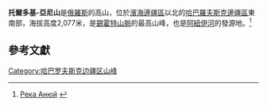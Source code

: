 {{Infobox Mountain
| Name = 托爾多基-亞尼山
| Elevation = 2,077米
| elevation_ref = 
| Location = {{RUS}}[[哈巴羅夫斯克邊疆區|哈巴羅夫斯克邊疆區]]
| Range = [[錫霍特山脈|錫霍特山脈]]
| Coordinates = {{coord|48|45|00|N|138|03|35|E|type:mountain}}
}}

'''托爾多基-亞尼山'''是[[俄羅斯|俄羅斯]]的高山，位於[[濱海邊疆區|濱海邊疆區]]以北的[[哈巴羅夫斯克邊疆區|哈巴羅夫斯克邊疆區]]東南部，海拔高度2,077米，是[[錫霍特山脈|錫霍特山脈]]的最高山峰，也是[[阿紐伊河|阿紐伊河]]的發源地。<ref>[http://www.adm.khv.ru/invest2.nsf/pages/anuyriv_ru.htm Река Анюй] {{webarchive|url=https://web.archive.org/web/20090221020421/http://www.adm.khv.ru/invest2.nsf/pages/anuyriv_ru.htm |date=2009-02-21 }}</ref>

==參考文獻==
{{reflist}}

[[Category:哈巴罗夫斯克边疆区山峰|Category:哈巴罗夫斯克边疆区山峰]]

{{Russia-geo-stub}}